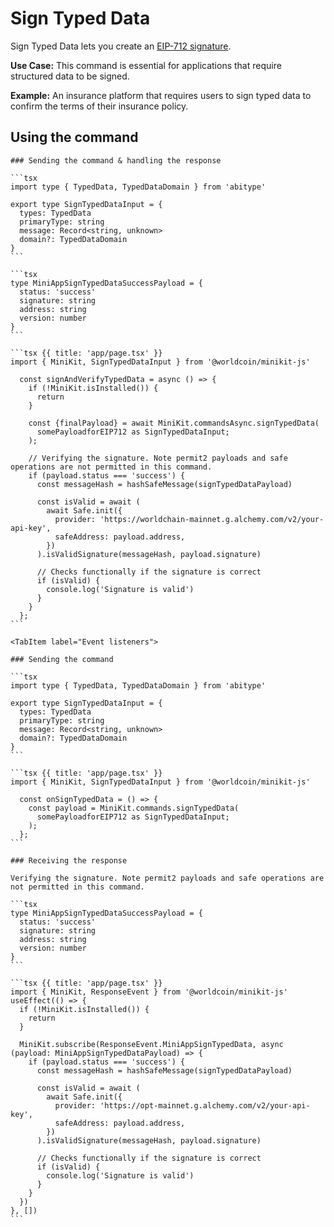 # Sign Typed Data

Sign Typed Data lets you create an [EIP-712 signature](https://eips.ethereum.org/EIPS/eip-712).

**Use Case:** This command is essential for applications that require structured data to be signed.

**Example:** An insurance platform that requires users to sign typed data to confirm the terms of their insurance policy.


## Using the command

<Tabs>

  <TabItem label="Async handlers">

    ### Sending the command & handling the response

    ```tsx
    import type { TypedData, TypedDataDomain } from 'abitype'

    export type SignTypedDataInput = {
      types: TypedData
      primaryType: string
      message: Record<string, unknown>
      domain?: TypedDataDomain
    }
    ```

    ```tsx
    type MiniAppSignTypedDataSuccessPayload = {
      status: 'success'
      signature: string
      address: string
      version: number
    }
    ```

    ```tsx {{ title: 'app/page.tsx' }}
    import { MiniKit, SignTypedDataInput } from '@worldcoin/minikit-js'

      const signAndVerifyTypedData = async () => {
        if (!MiniKit.isInstalled()) {
          return
        }

        const {finalPayload} = await MiniKit.commandsAsync.signTypedData(
          somePayloadforEIP712 as SignTypedDataInput;
        );

        // Verifying the signature. Note permit2 payloads and safe operations are not permitted in this command.
        if (payload.status === 'success') {
          const messageHash = hashSafeMessage(signTypedDataPayload)

          const isValid = await (
            await Safe.init({
              provider: 'https://worldchain-mainnet.g.alchemy.com/v2/your-api-key',
              safeAddress: payload.address,
            })
          ).isValidSignature(messageHash, payload.signature)

          // Checks functionally if the signature is correct
          if (isValid) {
            console.log('Signature is valid')
          }
        }
      };
    ```

  </TabItem>

    <TabItem label="Event listeners">

    ### Sending the command

    ```tsx
    import type { TypedData, TypedDataDomain } from 'abitype'

    export type SignTypedDataInput = {
      types: TypedData
      primaryType: string
      message: Record<string, unknown>
      domain?: TypedDataDomain
    }
    ```

    ```tsx {{ title: 'app/page.tsx' }}
    import { MiniKit, SignTypedDataInput } from '@worldcoin/minikit-js'

      const onSignTypedData = () => {
        const payload = MiniKit.commands.signTypedData(
          somePayloadforEIP712 as SignTypedDataInput;
        );
      };
    ```

    ### Receiving the response

    Verifying the signature. Note permit2 payloads and safe operations are not permitted in this command.

    ```tsx
    type MiniAppSignTypedDataSuccessPayload = {
      status: 'success'
      signature: string
      address: string
      version: number
    }
    ```

    ```tsx {{ title: 'app/page.tsx' }}
    import { MiniKit, ResponseEvent } from '@worldcoin/minikit-js'
    useEffect(() => {
      if (!MiniKit.isInstalled()) {
        return
      }

      MiniKit.subscribe(ResponseEvent.MiniAppSignTypedData, async (payload: MiniAppSignTypedDataPayload) => {
        if (payload.status === 'success') {
          const messageHash = hashSafeMessage(signTypedDataPayload)

          const isValid = await (
            await Safe.init({
              provider: 'https://opt-mainnet.g.alchemy.com/v2/your-api-key',
              safeAddress: payload.address,
            })
          ).isValidSignature(messageHash, payload.signature)

          // Checks functionally if the signature is correct
          if (isValid) {
            console.log('Signature is valid')
          }
        }
      })
    }, [])
    ```

  </TabItem>

</Tabs>

